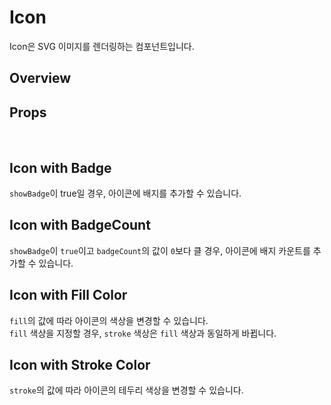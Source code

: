 

<Meta of={IconStories} />

# Icon

Icon은 SVG 이미지를 렌더링하는 컴포넌트입니다.

## Overview

<Primary />

## Props

<Controls />

<br />

## Icon with Badge

`showBadge`이 true일 경우, 아이콘에 배지를 추가할 수 있습니다.

<Canvas of={IconStories.IconWithBadge} meta={IconStories} />

## Icon with BadgeCount

`showBadge`이 `true`이고 `badgeCount`의 값이 `0`보다 클 경우, 아이콘에 배지 카운트를 추가할 수 있습니다.

<Canvas of={IconStories.IconWithBadgeCount} meta={IconStories} />

## Icon with Fill Color

`fill`의 값에 따라 아이콘의 색상을 변경할 수 있습니다.  
`fill` 색상을 지정할 경우, `stroke` 색상은 `fill` 색상과 동일하게 바뀝니다.

<Canvas of={IconStories.IconWithFillColor} meta={IconStories} />

## Icon with Stroke Color

`stroke`의 값에 따라 아이콘의 테두리 색상을 변경할 수 있습니다.

<Canvas of={IconStories.IconWithStrokeColor} meta={IconStories} />
